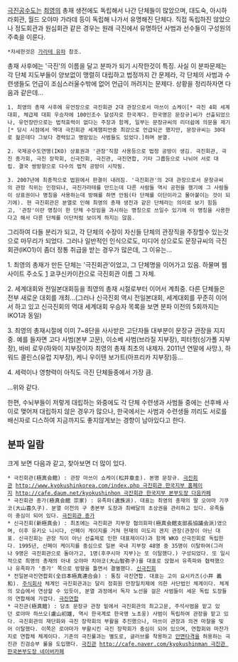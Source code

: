 [[극진공수도]]는 [[최영의]] 총재 생전에도 독립해서 나간 단체들이 많았으며, 대도숙, 아시하라회관, 월드 오야마 가라데 등이 독립해 나가서 유명해진 단체다. 직접 독립하진 않았으나 정도회관과 원심회관 같은 경우는 원래 극진에서 유명하던 사범과 선수들이 구성원의 주축을 이룬다. 

 *자세한것은 [[가라테 유파]] 참조.

총재 사후에는 '극진'의 이름을 달고 분파가 되기 시작한것이 특징. 사실 이 분파문제는 각 단체 지도부들이 양보없이 맹렬히 대립하고 법정까지 간 문제라, 각 단체의 사범과 수련생들도 언급이 조심스러울수밖에 없어 언급이 꺼려지는 문제다. 상황을 정리하자면 다음과 같은데...

 1. 최영의 총재 사후에 유언장으로 극진회관 2대 관장으로서 마쓰이 쇼케이[* 극진 4회 세계대회, 체급제 대회 우승자에 100인조수 달성자로 한국계다. 한국명은 문장규]씨가 선출되었으나, 유언장만으로는 법적효력이 없다는 주장과 함께, 일부는 문장규씨의 리더쉽에 의문을 제기[* 당시 시점에서 역대 극진회관 세계챔피언중 최강으로 언급되곤 했지만, 문장규씨는 30대로 젊은데다 그보다 경력있고 명망있는 사범들도 있었다.]하며 분열.

 2. 국제공수도연맹(IKO) 상표권과 '관장'직함 사용등으로 법정 공방이 생김. 극진회관, 극진 종가회, 극진 장학회, 신극진회, 극진관, 극진연합, 기타 그룹등으로 나뉘어 서로 대립. 결국 쌍방향으로 다수의 법적 공방이 시작됨. 

 3. 2007년에 최종적으로 법원에서 판결이 내려짐. '극진회관'의 2대 관장으로서 문장규씨의 관장 직위는 인정되나, 극진가라테를 만드는데 다른 사람들 역시 공헌을 했기에 그 사람들이 상표권이나 명칭을 사용하는데 방해를 하면 안됨(타 단체를 이단이라고 몰아붙이는 것이 되기에). 현 극진회관은 분열로 인해 최영의 총재 생전과 같은 단체라는 의미로 보기 힘듬고, '관장'이란 명칭이 한 단체 수장임을 과시하는 명칭으로 쓰일수 있기에 이 명칭을 사용한다고 해서 다른 단체를 이단처럼 보이게 하지는 않음.

그리하여 다들 분리가 되고, 각 단체의 수장이 자신들 단체의 관장직을 주장할수 있는것으로 마무리가 되었다. 그러나 일반적인 인식으로도, 미디어 상으로도 문장규씨의 극진회관(IKO1)이 좀더 정통 취급을 받는 경우가 많은데, 그 이유는...

1. 최영의 총재가 만든 단체는 '극진회관'이었고, 그 단체명을 이어가고 있음. 하물며 웹사이트 주소도 [http://www.kyokushinkaikan.org/] 쿄쿠신카이칸으로 극진회관 이름 그 자체.

2. 세계대회와 전일본대회등을 최영의 총재 시절로부터 이어서 계최중. 다른 단체들은 전부 새로운 대회를 개최...(그러나 신극진회 역시 전일본대회, 세계대회를 꾸준히 이어서 하고 있고 신극진회의 역대 세계대회 우승자 목록을 보면 분파 이전의 5회까지는 IKO1과 동일)

3. 최영의 총재시절에 이미 7~8단을 사사받은 고단자들 대부분이 문장규 관장을 지지중. 예를 들자면 고다 사범(본부 고문), 이소베 사범(브라질 지부장), 피터청(싱가폴 지부장), 바비 로우(하와이 지부장이자 최영의 총재 최초의 내제자. 2011년 연말에 사망.), 하워드 콜린스(유럽 지부장), 케니 우이텐 보가트(아프리카 지부장)등...

4. 세력이나 영향력이 아직도 극진 단체들중에서 가장 큼.

...위와 같다.

한편, 수뇌부들이 저렇게 대립하는 와중에도 각 단체 수련생과 사범들 중에는 선후배 사이로 맺어져 대립하지 않은 경우가 많으나, 한국에서는 사범과 수련생들 끼리도 서로를 배신자로 디스하여 지금까지도 좋지않게보는 경향이 남아있다고 한다.


== 분파 일람 ==

크게 보면 다음과 같고, 찾아보면 더 많이 있다.

 * 극진회관(極真会館) : 관장 마쓰이 쇼케이(松井章圭). 본명 문장규. [http://www.kyokushinkaikan.org/ 극진회관] [[http://www.kyokushinkorea.com/index.php 극진회관 한국지부 홈페이지]] [[http://cafe.daum.net/kyokushinhon 극진회관 한국지부 본부도장 다음카페]]
 * 극진회관 종가(極真会館 宗家) : 유족파(遺族派). 대표는 최영의 총재의 딸 오야마 기쿠코(大山喜久子). 분열 이전의 구 총본부 도장과 최배달의 초상권을 관리하고 있다. 유족들이 중심이 되어 있다. [http://www.mas-oyama.com/ 극진회관 종가]
 * 신극진회(新極真会) : 최초에는 극진회관 지부장 협의회파(極真会館支部長協議会派)였으며, 이후 유키오 니시다, 산페이 게이지를 거쳐 현재의 미도리 겐지 관장(관장이 아닌 대표. 신극진회는 관장 직이 아닌 선출제로 인한 대표제이다)과 함께 WKO 신극진회로 독립한다. 1995년, 산페이 케이지를 중심으로 일본 국내 지부장 48명 중 35명이 이탈하여(그러나 9명은 극진회관으로 돌아가고, 1명(후쿠시마 지부)는 또 이탈했다.) 구성되었다. 또 일시적으로 최영의 총재의 아내 오야마 치야코(大山智弥子)를 대표로 앉혔서 유족파와 협력했으나 유족파가 '종가' 쪽으로 방향을 틀면서 결별했다. [http://www.shinkyokushinkai.co.jp/ 신극진회]
 * 전일본극진연합회(全日本極真連合会) : 통칭 극진연합. 대표는 고이 요시카즈(小井 義和). [[주식회사]] 체계인 극진회관과는 달리 정회원 만장일치제에 의한 사단법인 체계이다. 체계의 모습에서 연상할 수 있듯이, 분열 과정에서 독자 노선을 걸은 사범들이 세운 독립 도장들의 연합체에 가깝다. [http://www.kyokushin-rengokai.com/ 극진연합]
 * 극진관(極真館) : 당초 문장규 관장 밑에서 극진회관의 최고고문, 주석사범을 맡고 있던 로야마 하쓰오(盧山初雄, 역시 한국계로 한국명 노초웅) 사범이 독립하여 관장을 맡고 있다. 극진회관의 재단화와 극진 장학회의 부활을 추진했으나, 마쓰이 관장과 의견 마찰을 빚어 이탈했다. 이쪽은 로야마가 부활시킨 극진 장학회가 중심이 되어 있으며, 연합회와 마찬가지로 연합체 체계이다. 기존의 극진룰과는 별도로, 글러브를 착용하고 [[극진공수도/안면 타격|안면타격]]을 허용하는 극진관 진검승부 룰을 도입했다. [http://www.kyokushinkan.org/ 극진관] [[http://cafe.naver.com/kyokushinman 극진관 한국본부도장 네이버카페]]
